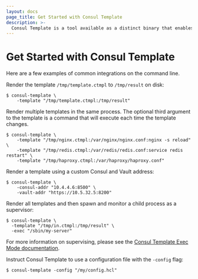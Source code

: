 ```yaml
---
layout: docs
page_title: Get Started with Consul Template
description: >-
  Consul Template is a tool available as a distinct binary that enables dynamic application configuration and secrets rotation for Consul deployments based on Go templates.
---
```


# Get Started with Consul Template

Here are a few examples of common integrations on the command line.

Render the template `/tmp/template.ctmpl` to `/tmp/result` on disk:

```shell-session
$ consul-template \
    -template "/tmp/template.ctmpl:/tmp/result"
```

Render multiple templates in the same process. The optional third argument to
the template is a command that will execute each time the template changes.

```shell-session
$ consul-template \
    -template "/tmp/nginx.ctmpl:/var/nginx/nginx.conf:nginx -s reload" \
    -template "/tmp/redis.ctmpl:/var/redis/redis.conf:service redis restart" \
    -template "/tmp/haproxy.ctmpl:/var/haproxy/haproxy.conf"
```

Render a template using a custom Consul and Vault address:

```shell-session
$ consul-template \
    -consul-addr "10.4.4.6:8500" \
    -vault-addr "https://10.5.32.5:8200"
```

Render all templates and then spawn and monitor a child process as a supervisor:

```shell-session
$ consul-template \
  -template "/tmp/in.ctmpl:/tmp/result" \
  -exec "/sbin/my-server"
```

For more information on supervising, please see the
[Consul Template Exec Mode documentation](modes.md#exec-mode).


Instruct Consul Template to use a configuration file with the `-config` flag:

```shell
$ consul-template -config "/my/config.hcl"
```